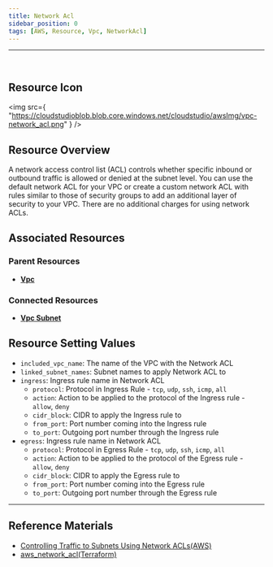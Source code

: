 ```yaml
---
title: Network Acl
sidebar_position: 0
tags: [AWS, Resource, Vpc, NetworkAcl]
---
```


<hr />
<br />

## Resource Icon

<img
    src={
        "https://cloudstudioblob.blob.core.windows.net/cloudstudio/awsImg/vpc-network_acl.png"
    }
/>

## Resource Overview

A network access control list (ACL) controls whether specific inbound or outbound traffic is allowed or denied at the subnet level. 
You can use the default network ACL for your VPC or create a custom network ACL with rules similar to those of security groups to add an additional layer of security to your VPC. 
There are no additional charges for using network ACLs.

## Associated Resources

### Parent Resources

-   [**Vpc**](https://docs.cstudio.app/docs/resource/aws/Vpc/)

### Connected Resources

-   [**Vpc Subnet**](https://docs.cstudio.app/docs/resource/aws/Vpc/Subnet)

## Resource Setting Values

-   `included_vpc_name`: The name of the VPC with the Network ACL
-   `linked_subnet_names`: Subnet names to apply Network ACL to
-   `ingress`: Ingress rule name in Network ACL
    -   `protocol`: Protocol in Ingress Rule - `tcp`, `udp`, `ssh`, `icmp`, `all`
    -   `action`: Action to be applied to the protocol of the Ingress rule - `allow`, `deny`
    -   `cidr_block`: CIDR to apply the Ingress rule to
    -   `from_port`: Port number coming into the Ingress rule
    -   `to_port`: Outgoing port number through the Ingress rule
-   `egress`: Ingress rule name in Network ACL
    -   `protocol`: Protocol in Egress Rule - `tcp`, `udp`, `ssh`, `icmp`, `all`
    -   `action`: Action to be applied to the protocol of the Egress rule - `allow`, `deny`
    -   `cidr_block`: CIDR to apply the Egress rule to
    -   `from_port`: Port number coming into the Egress rule
    -   `to_port`: Outgoing port number through the Egress rule

---

## Reference Materials

-   [Controlling Traffic to Subnets Using Network ACLs(AWS)](https://docs.aws.amazon.com/ko_kr/vpc/latest/userguide/vpc-network-acls.html)
-   [aws_network_acl(Terraform)](https://registry.terraform.io/providers/hashicorp/aws/latest/docs/resources/network_acl)
